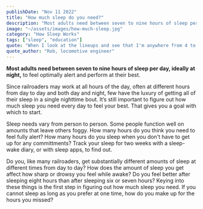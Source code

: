 ```yaml
---
publishDate: "Nov 11 2022"
title: "How much sleep do you need?"
description: "Most adults need between seven to nine hours of sleep per day, ideally at night, to feel optimally alert and perform at their best, according to Daniel Cohen, MD, MMSc, formerly of Harvard."
image: "~/assets/images/how-much-sleep.jpg"
category: "How Sleep Works"
tags: ["sleep", "education"]
quote: "When I look at the lineups and see that I'm anywhere from 4 to 6, maybe 8 hours out, sleep becomes priority one. I'll stop doing everything else at home. The rest of that goes on the back burner, because this is how we make our living. I take my sleep very seriously."
quote_author: "Rob, locomotive engineer"
---
```

**Most adults need between seven to nine hours of sleep per day, ideally at night,** to feel optimally alert and perform at their best.

Since railroaders may work at all hours of the day, often at different hours from day to day and both day and night, few have the luxury of getting all of their sleep in a single nighttime bout. It’s still important to figure out how much sleep you need every day to feel your best. That gives you a goal with which to start.

Sleep needs vary from person to person. Some people function well on amounts that leave others foggy. How many hours do you think you need to feel fully alert? How many hours do you sleep when you don't have to get up for any committments? Track your sleep for two weeks with a sleep-wake diary, or with sleep apps, to find out.

Do you, like many railroaders, get substantially different amounts of sleep at different times from day to day? How does the amount of sleep you get affect how sharp or drowsy you feel while awake? Do you feel better after sleeping eight hours than after sleeping six or seven hours? Keying into these things is the first step in figuring out how much sleep you need. If you cannot sleep as long as you prefer at one time, how do you make up for the hours you missed?
